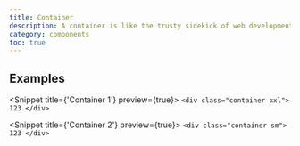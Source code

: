 ```yaml
---
title: Container
description: A container is like the trusty sidekick of web development, providing a reliable and flexible environment for your web components to thrive. It's the digital equivalent of a trusty toolbox, offering a range of features and functionalities that make it easier to manage and organize your web components. With a container, you can create a more efficient and organized website, without having to worry about the nitty-gritty details of web development.
category: components
toc: true
---
```



## Examples

<Snippet title={'Container 1'} preview={true}>
    <Fragment slot="html">
      <Raw file={file} line_start={16} line_end={18}>
        ```
        <div class="container xxl">
            123
        </div>
        ```
      </Raw>
    </Fragment>
</Snippet>

<Snippet title={'Container 2'} preview={true}>
    <Fragment slot="html">
      <Raw file={file} line_start={28} line_end={30}>
        ```
        <div class="container sm">
            123
        </div>
        ```
      </Raw>
    </Fragment>
</Snippet>

